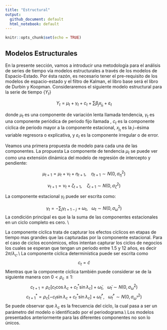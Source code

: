 ```yaml
---
title: "Estructural"
output:
  github_document: default
  html_notebook: default
---
```


```r
knitr::opts_chunk$set(echo = TRUE)
```

## Modelos Estructurales

En la presente sección, vamos a introducir una metodología para el análisis de series de tiempo vía modelos estructurales a través de los modelos de Espacio-Estado. Por ésta razón, es necesario tener el pre-requisito de los modelos de espacio-estado y el filtro de Kalman, el libro base será el libro de Durbin y Koopman. Consideraremos el siguiente modelo estructural para la serie de tiempo $\{Y_{t}\}$

$$Y_{t}=\mu_{t}+\gamma_{t}+c_{t}+\sum \beta_{j} x_j_t+\varepsilon_{t}$$

donde $\mu_{t}$ es una componente de variación lenta llamada tendencia,  $\gamma_{t}$ es una componente periódica de periodo fijo llamada \textit{estacional}, $c_{t}$ es la componente cíclica de periodo mayor a la componente estacional, $x_j_t$ es la $j-$ésima variable regresora o explicativa, y $\varepsilon_{t}$ es la componente  irregular o de error.

Veamos una primera propuesta de modelo para cada una de las componentes. La propuesta La componente de tendencia $\mu_{t}$ se puede ver como una extensión dinámica del modelo de regresión de intercepto y pendiente:

$$\mu_{t+1}=\mu_{t}+\nu_{t}+\eta_{t+1},\  \  \  \  \eta_{t+1}\sim N(0,\sigma^{2}_{\eta})$$

$$\nu_{t+1}=\nu_{t}+\zeta_{t+1},\  \  \  \  \zeta_{t+1}\sim N(0,\sigma^{2}_{\zeta})$$

La componente estacional $\gamma_{t}$ puede ser escrita como:

$$\gamma_{t}=-\sum_{j} \gamma_{t+1-j}+\omega_{t},\  \  \  \omega_{t}\sim N(0,\sigma^{2}_{\omega})$$
La condición principal es que la la suma de las componentes estacionales en un ciclo completo es cero. \\

La componente cíclica trata de capturar los efectos cíclicos en etapas de tiempo mas grandes que las capturadas por la componente estacional. Para el caso de ciclos económicos, ellos intentan capturar los ciclos de negocios los cuales se esperan que tengan un periodo entre 1.5 y 12 años, es decir $2\pi/\lambda_{c}$.\\
La componente cíclica determinística puede ser escrita como
$$c_t=\widetilde{c} $$
Mientras que la componente cíclica también puede considerar se de la siguiente manera con $0<\rho_c\leq1$:
$$c_{t+1}=\rho_c[c_{t}\cos \lambda_{c}+c_{t}^{\ast}\sin \lambda_{c}]+\widetilde{\omega}_{t},\  \  \  \widetilde{\omega}_{t}\sim N(0,\sigma^{2}_{\widetilde{\omega}})$$
$$c^{\ast}_{t+1}=\rho_c[-c_{t}\sin \lambda_{c}+c_{t}^{\ast}\sin \lambda_{c}]+\widetilde{\omega}^{\ast}_{t},\  \  \  \widetilde{\omega}^{\ast}_{t}\sim N(0,\sigma^{2}_{\widetilde{\omega}^{\ast}})$$
Se puede observar que $\lambda_{c}$ es la frecuencia del ciclo, la cual pasa a ser un parámetro del modelo o identificado por el periodograma.\\
\textbf{Nota:}Los modelos presentados anteriormente para las diferentes componentes no son lo únicos.
